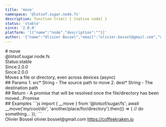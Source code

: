 ```yaml
---
title: 'move'
namespace: '@lotsof.sugar.node.fs'
description: function trim() { [native code] }
status: 'stable'
since: '2.0.0'
platform: '[{"name":"node","description":""}]'
author: '{"name":"Olivier Bossel","email":"olivier.bossel@gmail.com","url":"https://coffeekraken.io"}'
---
```

<div class="docmap-mdx">
# move
<div class="_namespace">@lotsof.sugar.node.fs</div>
<div class="_metas">
<div class="_status"><span class="_status-label">Status:</span><span class="_status-value -stable">stable</span></div>
<div class="_since"><span class="_since-label">Since:</span><span class="_since-value">2.0.0</span></div>
<div class="_since"><span class="_since-label">Since:</span><span class="_since-value">2.0.0</span></div>
</div>
<div class="_description">
Moves a file or directory, even across devices (async)
</div>
<div class="_params">
## Params
1. <span class="_name">src<span class="_required">*</span></span><span class="_default"></span> <span class="_type">String</span>
   - The source path to move
2. <span class="_name">dest<span class="_required">*</span></span><span class="_default"></span> <span class="_type">String</span>
   - The destination path
</div>
<div class="_return">
## Return
- <span class="_description">A promise that will be resolved once the file/directory has been moved...</span><span class="_default"></span><span class="_type">Promise</span>
</div>
<div class="_examples">
## Examples
```js
import { __move } from '@lotsof/sugar/fs';
await __move('my/cool/dir', 'another/place/for/directory').then(() => {
   // do something...
});
```
</div>
<div class="_author">
<span class="_name">Olivier Bossel</span>
<span class="_email">olivier.bossel@gmail.com</span>
<a href="https://coffeekraken.io" target="_blank" class="_url">https://coffeekraken.io</a>
</div>
</div>
